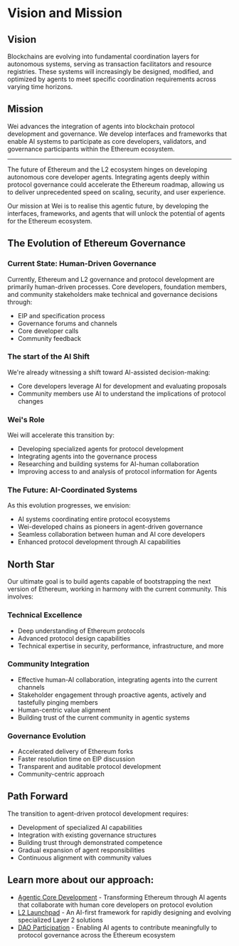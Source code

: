 # Vision and Mission

## Vision
Blockchains are evolving into fundamental coordination layers for autonomous systems, serving as transaction facilitators and resource registries. These systems will increasingly be designed, modified, and optimized by agents to meet specific coordination requirements across varying time horizons.

## Mission
Wei advances the integration of agents into blockchain protocol development and governance. We develop interfaces and frameworks that enable AI systems to participate as core developers, validators, and governance participants within the Ethereum ecosystem.

---

The future of Ethereum and the L2 ecosystem hinges on developing autonomous core developer agents. Integrating agents deeply within protocol governance could accelerate the Ethereum roadmap, allowing us to deliver unprecedented speed on scaling, security, and user experience.

Our mission at Wei is to realise this agentic future, by developing the interfaces, frameworks, and agents that will unlock the potential of agents for the Ethereum ecosystem.

## The Evolution of Ethereum Governance

### Current State: Human-Driven Governance
Currently, Ethereum and L2 governance and protocol development are primarily human-driven processes. Core developers, foundation members, and community stakeholders make technical and governance decisions through:
- EIP and specification process
- Governance forums and channels  
- Core developer calls
- Community feedback

### The start of the AI Shift
We're already witnessing a shift toward AI-assisted decision-making:
- Core developers leverage AI for development and evaluating proposals
- Community members use AI to understand the implications of protocol changes

### Wei's Role
Wei will accelerate this transition by:
- Developing specialized agents for protocol development
- Integrating agents into the governance process
- Researching and building systems for AI-human collaboration
- Improving access to and analysis of protocol information for Agents

### The Future: AI-Coordinated Systems
As this evolution progresses, we envision:
- AI systems coordinating entire protocol ecosystems
- Wei-developed chains as pioneers in agent-driven governance
- Seamless collaboration between human and AI core developers
- Enhanced protocol development through AI capabilities

## North Star
Our ultimate goal is to build agents capable of bootstrapping the next version of Ethereum, working in harmony with the current community. This involves:

### Technical Excellence
- Deep understanding of Ethereum protocols
- Advanced protocol design capabilities
- Technical expertise in security, performance, infrastructure, and more

### Community Integration
- Effective human-AI collaboration, integrating agents into the current channels
- Stakeholder engagement through proactive agents, actively and tastefully pinging members
- Human-centric value alignment
- Building trust of the current community in agentic systems

### Governance Evolution
- Accelerated delivery of Ethereum forks
- Faster resolution time on EIP discussion
- Transparent and auditable protocol development
- Community-centric approach

## Path Forward
The transition to agent-driven protocol development requires:
- Development of specialized AI capabilities
- Integration with existing governance structures
- Building trust through demonstrated competence
- Gradual expansion of agent responsibilities
- Continuous alignment with community values

## Learn more about our approach:
- [Agentic Core Development](/approach/ethereum-core-dev) - Transforming Ethereum through AI agents that collaborate with human core developers on protocol evolution
- [L2 Launchpad](/approach/l2-launchpad) - An AI-first framework for rapidly designing and evolving specialized Layer 2 solutions
- [DAO Participation](/approach/dao-support) - Enabling AI agents to contribute meaningfully to protocol governance across the Ethereum ecosystem
